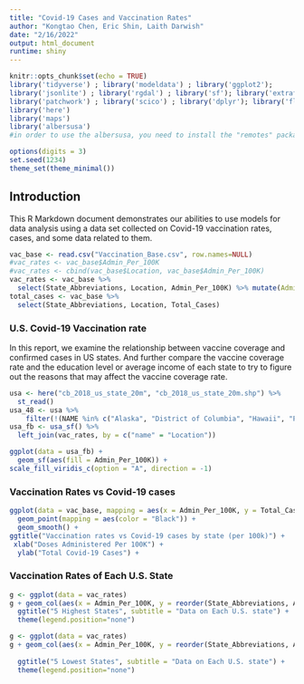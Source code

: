 ```yaml
---
title: "Covid-19 Cases and Vaccination Rates"
author: "Kongtao Chen, Eric Shin, Laith Darwish"
date: "2/16/2022"
output: html_document
runtime: shiny
---
```


```r
knitr::opts_chunk$set(echo = TRUE)
library('tidyverse') ; library('modeldata') ; library('ggplot2');
library('jsonlite') ; library('rgdal') ; library('sf'); library('extrafont') ; library('ggplot2') ; library('ggspatial');
library('patchwork') ; library('scico') ; library('dplyr'); library('flexdashboard');
library('here')
library('maps')
library('albersusa')
#in order to use the albersusa, you need to install the "remotes" package frist, and run this line of code remotes::install_github("hrbrmstr/albersusa")

options(digits = 3)
set.seed(1234)
theme_set(theme_minimal())
```

## Introduction {.tabset}

This R Markdown document demonstrates our abilities to use models for data analysis using a data set collected on Covid-19 vaccination rates, cases, and some data related to them.

```r
vac_base <- read.csv("Vaccination_Base.csv", row.names=NULL)
#vac_rates <- vac_base$Admin_Per_100K
#vac_rates <- cbind(vac_base$Location, vac_base$Admin_Per_100K)
vac_rates <- vac_base %>% 
  select(State_Abbreviations, Location, Admin_Per_100K) %>% mutate(Admin_Per_100K = as.numeric(Admin_Per_100K))
total_cases <- vac_base %>% 
  select(State_Abbreviations, Location, Total_Cases)
```

### U.S. Covid-19 Vaccination rate

In this report, we examine the relationship between vaccine coverage and confirmed cases in US states. And further compare the vaccine coverage rate and the education level or average income of each state to try to figure out the reasons that may affect the vaccine coverage rate.

```r
usa <- here("cb_2018_us_state_20m", "cb_2018_us_state_20m.shp") %>% 
  st_read()
usa_48 <- usa %>%
    filter(!(NAME %in% c("Alaska", "District of Columbia", "Hawaii", "Puerto Rico")))
usa_fb <- usa_sf() %>%
  left_join(vac_rates, by = c("name" = "Location"))

ggplot(data = usa_fb) +
  geom_sf(aes(fill = Admin_Per_100K)) +
scale_fill_viridis_c(option = "A", direction = -1)
```


### Vaccination Rates vs Covid-19 cases 

```r
ggplot(data = vac_base, mapping = aes(x = Admin_Per_100K, y = Total_Cases)) + 
  geom_point(mapping = aes(color = "Black")) +
  geom_smooth() +
ggtitle("Vaccination rates vs Covid-19 cases by state (per 100k)") +
 xlab("Doses Administered Per 100K") +
  ylab("Total Covid-19 Cases") +


```

### Vaccination Rates of Each U.S. State 

```r
g <- ggplot(data = vac_rates)
g + geom_col(aes(x = Admin_Per_100K, y = reorder(State_Abbreviations, Admin_Per_100K), fill = State_Abbreviations )) +
  ggtitle("5 Highest States", subtitle = "Data on Each U.S. state") +
  theme(legend.position="none")

g <- ggplot(data = vac_rates)
g + geom_col(aes(x = Admin_Per_100K, y = reorder(State_Abbreviations, Admin_Per_100K), fill = State_Abbreviations )) +
  
  ggtitle("5 Lowest States", subtitle = "Data on Each U.S. state") +
  theme(legend.position="none")
```
